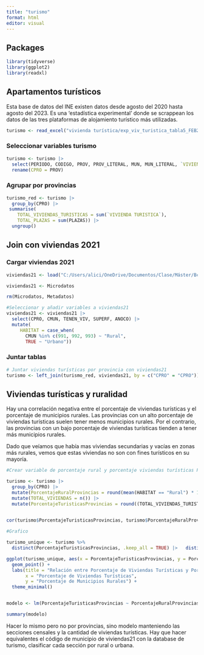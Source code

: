 ```yaml
---
title: "turismo"
format: html
editor: visual
---
```


## Packages

```r

library(tidyverse)
library(ggplot2)
library(readxl)

```

## Apartamentos turísticos

Esta base de datos del INE existen datos desde agosto del 2020 hasta agosto del 2023. Es una 'estadística experimental' donde se scrappean los datos de las tres plataformas de alojamiento turístico más utilizadas.

```r
turismo <- read_excel("vivienda turística/exp_viv_turistica_tabla5_FEB2021.xlsx", sheet = 3)

```

### Seleccionar variables turismo

```r
turismo <- turismo |> 
  select(PERIODO, CODIGO, PROV, PROV_LITERAL, MUN, MUN_LITERAL, `VIVIENDA TURISTICA`, PLAZAS, `PORCENTAJE VIVIENDA TURISTICA`) |> 
  rename(CPRO = PROV)
```

### Agrupar por provincias

```r

turismo_red <- turismo |> 
  group_by(CPRO) |> 
 summarise(
    TOTAL_VIVIENDAS_TURISTICAS = sum(`VIVIENDA TURISTICA`),
    TOTAL_PLAZAS = sum(PLAZAS)) |> 
  ungroup() 
```

## Join con viviendas 2021
### Cargar viviendas 2021

```r

viviendas21 <- load("C:/Users/alici/OneDrive/Documentos/Clase/Máster/Bcol/Microdatos2021/Viviendas/R/CensoViviendas_2021.RData")

viviendas21 <- Microdatos

rm(Microdatos, Metadatos)

#Seleccionar y añadir variables a viviendas21
viviendas21 <- viviendas21 |> 
  select(CPRO, CMUN, TENEN_VIV, SUPERF, ANOCO) |> 
  mutate(
     HABITAT = case_when(
       CMUN %in% c(991, 992, 993) ~ "Rural",
       TRUE ~ "Urbano"))

```

### Juntar tablas

```r
# Juntar viviendas turísticas por provincia con viviendas21
turismo <- left_join(turismo_red, viviendas21, by = c("CPRO" = "CPRO"))

```

## Viviendas turísticas y ruralidad

Hay una correlación negativa entre el porcentaje de viviendas turísticas y el porcentaje de municipios rurales. Las provincias con un alto porcentaje de viviendas turísticas suelen tener menos municipios rurales. Por el contrario, las provincias con un bajo porcentaje de viviendas turísticas tienden a tener más municipios rurales.

Dado que veíamos que había mas viviendas secundarias y vacías en zonas más rurales, vemos que estas viviendas no son con fines turísticos en su mayoría.

```r

#Crear variable de porcentaje rural y porcentaje viviendas turísticas POR PROVINCIAS

turismo <- turismo |> 
  group_by(CPRO) |> 
  mutate(PorcentajeRuralProvincias = round(mean(HABITAT == "Rural") * 100, 2)) |> 
  mutate(TOTAL_VIVIENDAS = n()) |> 
  mutate(PorcentajeTuristicasProvincias = round((TOTAL_VIVIENDAS_TURISTICAS/TOTAL_VIVIENDAS)*100, 2))

  
cor(turismo$PorcentajeTuristicasProvincias, turismo$PorcentajeRuralProvincias, method = "pearson")

#Grafico

turismo_unique <- turismo %>%
  distinct(PorcentajeTuristicasProvincias, .keep_all = TRUE) |>   distinct(PorcentajeRuralProvincias, .keep_all = TRUE)

ggplot(turismo_unique, aes(x = PorcentajeTuristicasProvincias, y = PorcentajeRuralProvincias)) +
  geom_point() +  
  labs(title = "Relación entre Porcentaje de Viviendas Turísticas y Porcentaje de Municipios Rurales por Provincia", 
       x = "Porcentaje de Viviendas Turísticas",
       y = "Porcentaje de Municipios Rurales") +  
  theme_minimal() 


modelo <- lm(PorcentajeTuristicasProvincias ~ PorcentajeRuralProvincias, data = turismo)

summary(modelo)


```
Hacer lo mismo pero no por provincias, sino modelo manteniendo las secciones censales y la cantidad de viviendas turísticas. Hay que hacer equivalentes el código de municipio de viviendas21 con la database de turismo, clasificar cada sección por rural o urbana.